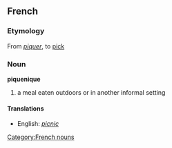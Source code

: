 == French ==
=== Etymology===
From {{F.}} ''[[piquer]]'', to [[pick]]
=== Noun ===
[[Category:French nouns]]
'''piquenique'''
#a meal eaten outdoors or in another informal setting

====Translations====
* English: ''[[picnic]]''
